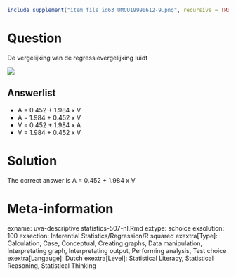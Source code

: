 ```{r, echo = FALSE, results = "hide"}
include_supplement("item_file_id63_UMCU19990612-9.png", recursive = TRUE)
```
Question
========

De vergelijking van de regressievergelijking luidt 


![](item_file_id63_UMCU19990612-9.png)

Answerlist
----------
* A = 0.452 + 1.984 x V
* A = 1.984 + 0.452 x V
* V = 0.452 + 1.984 x A
* V = 1.984 + 0.452 x V

Solution
========

The correct answer is  A = 0.452 + 1.984 x V 

Meta-information
================
exname: uva-descriptive statistics-507-nl.Rmd 
extype: schoice 
exsolution: 100 
exsection: Inferential Statistics/Regression/R squared
exextra[Type]: Calculation, Case, Conceptual, Creating graphs, Data manipulation, Interpretating graph, Interpretating output, Performing analysis, Test choice 
exextra[Langauge]: Dutch 
exextra[Level]: Statistical Literacy, Statistical Reasoning, Statistical Thinking 
